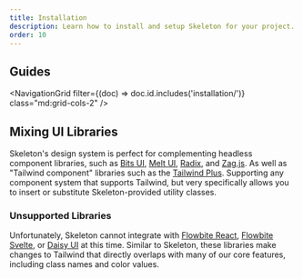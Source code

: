 ```yaml
---
title: Installation
description: Learn how to install and setup Skeleton for your project.
order: 10
---
```



## Guides

<NavigationGrid filter={(doc) => doc.id.includes('installation/')} class="md:grid-cols-2" />

## Mixing UI Libraries

Skeleton's design system is perfect for complementing headless component libraries, such as [Bits UI](/docs/[framework]/integrations/bits-ui), [Melt UI](/docs/[framework]/integrations/melt-ui), [Radix](/docs/[framework]/integrations/radix-ui), and [Zag.js](https://zagjs.com/). As well as "Tailwind component" libraries such as the [Tailwind Plus](https://tailwindcss.com/plus). Supporting any component system that supports Tailwind, but very specifically allows you to insert or substitute Skeleton-provided utility classes.

### Unsupported Libraries

Unfortunately, Skeleton cannot integrate with [Flowbite React](https://flowbite-react.com/), [Flowbite Svelte](https://flowbite-svelte.com/), or [Daisy UI](https://daisyui.com/) at this time. Similar to Skeleton, these libraries make changes to Tailwind that directly overlaps with many of our core features, including class names and color values.
